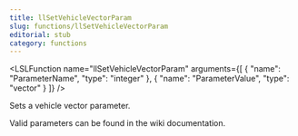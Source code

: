 ```yaml
---
title: llSetVehicleVectorParam
slug: functions/llSetVehicleVectorParam
editorial: stub
category: functions
---
```


<LSLFunction
	name="llSetVehicleVectorParam"
	arguments={[
	{
		"name": "ParameterName",
		"type": "integer"
	},
	{
		"name": "ParameterValue",
		"type": "vector"
	}
]}
/>

Sets a vehicle vector parameter.

Valid parameters can be found in the wiki documentation.
